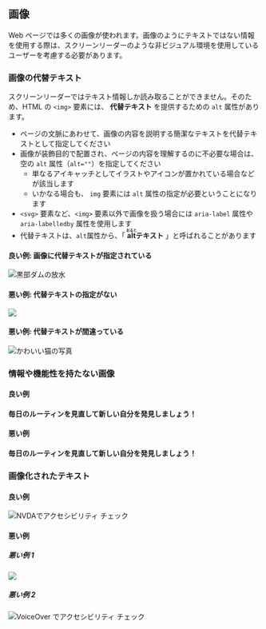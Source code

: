 
<Title>画像</Title>

## 画像

Web ページでは多くの画像が使われます。画像のようにテキストではない情報を使用する際は、スクリーンリーダーのような非ビジュアル環境を使用しているユーザーを考慮する必要があります。

### 画像の代替テキスト

スクリーンリーダーではテキスト情報しか読み取ることができません。そのため、HTML の `<img>` 要素には、 **代替テキスト** を提供するための `alt` 属性があります。

- ページの文脈にあわせて、画像の内容を説明する簡潔なテキストを代替テキストとして指定してください
- 画像が装飾目的で配置され、ページの内容を理解するのに不必要な場合は、空の `alt` 属性（`alt=""`）を指定してください
  - 単なるアイキャッチとしてイラストやアイコンが置かれている場合などが該当します
  - いかなる場合も、 `img` 要素には `alt` 属性の指定が必要ということになります
- `<svg>` 要素など、`<img>` 要素以外で画像を扱う場合には `aria-label` 属性や `aria-labelledby` 属性を使用します
- 代替テキストは、<code>alt</code>属性から、「 **<ruby>alt<rp>(</rp><rt>おると</rt><rp>)</rp></ruby>テキスト** 」と呼ばれることがあります

#### 良い例: 画像に代替テキストが指定されている

<ExampleContainer>
  <img
    src={publicPath('kurobe_dam.jpg')}
    alt="黒部ダムの放水"
    width={300}
    height={400}
  />
</ExampleContainer>

#### 悪い例: 代替テキストの指定がない

<ExampleContainer>
  <img src={publicPath('kurobe_dam.jpg')} width={300} height={400} />
</ExampleContainer>

#### 悪い例: 代替テキストが間違っている

<ExampleContainer>
  <img
    src={publicPath('kurobe_dam.jpg')}
    alt="かわいい猫の写真"
    width={300}
    height={400}
  />
</ExampleContainer>

### 情報や機能性を持たない画像

#### 良い例

<ExampleContainer>
  <h4><IconWrapper> <MdLightbulb /> </IconWrapper> 毎日のルーティンを見直して新しい自分を発見しましょう！</h4>
</ExampleContainer>

#### 悪い例

<ExampleContainer>
  <h4><IconWrapper> <MdLightbulb aria-label="電球" /> </IconWrapper> 毎日のルーティンを見直して新しい自分を発見しましょう！</h4>
</ExampleContainer>

### 画像化されたテキスト

#### 良い例

<ExampleContainer>
  <img alt="NVDAでアクセシビリティ チェック" src={publicPath('nvdaa11ycheck.png')} width={417} height={56} />
</ExampleContainer>

#### 悪い例

##### 悪い例 1

<ExampleContainer>
  <img src={publicPath('nvdaa11ycheck.png')} width={417} height={56} />
</ExampleContainer>

##### 悪い例 2

<ExampleContainer>
  <img alt="VoiceOver でアクセシビリティ チェック" src={publicPath('nvdaa11ycheck.png')} width={417} height={56} />
</ExampleContainer>
